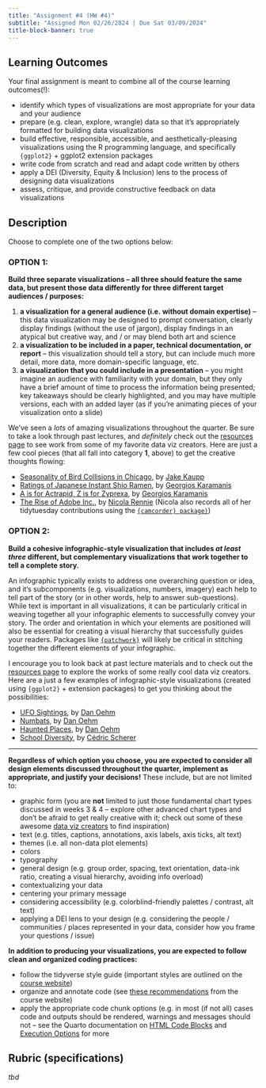 ```yaml
---
title: "Assignment #4 (HW #4)"
subtitle: "Assigned Mon 02/26/2024 | Due Sat 03/09/2024"
title-block-banner: true
---
```


## Learning Outcomes 

Your final assignment is meant to combine all of the course learning outcomes(!):

- identify which types of visualizations are most appropriate for your data and your audience
- prepare (e.g. clean, explore, wrangle) data so that it’s appropriately formatted for building data visualizations
- build effective, responsible, accessible, and aesthetically-pleasing visualizations using the R programming language, and specifically `{ggplot2}` + ggplot2 extension packages
- write code from scratch and read and adapt code written by others
- apply a DEI (Diversity, Equity & Inclusion) lens to the process of designing data visualizations 
- assess, critique, and provide constructive feedback on data visualizations

## Description 

Choose to complete one of the two options below:

### OPTION 1: 

[**Build three separate visualizations -- all three should feature the same data, but present those data differently for three different target audiences / purposes:**]{.teal-text}

1. **a visualization for a general audience (i.e. without domain expertise)** -- this data visualization may be designed to prompt conversation, clearly display findings (without the use of jargon), display findings in an atypical but creative way,  and / or may blend both art and science
2. **a visualization to be included in a paper, technical documentation, or report** -- this visualization should tell a story, but can include much more detail, more data, more domain-specific language, etc.
3. **a visualization that you could include in a presentation** -- you might imagine an audience with familiarity with your domain, but they only have a brief amount of time to process the information being presented; key takeaways should be clearly highlighted, and you may have multiple versions, each with an added layer (as if you're animating pieces of your visualization onto a slide) 

We've seen a *lots* of amazing visualizations throughout the quarter. Be sure to take a look through past lectures, and *definitely* check out the [resources page](https://samanthacsik.github.io/EDS-240-data-viz/resources.html#inspirational-data-visualization-creators) to see work from some of my favorite data viz creators. Here are just a few cool pieces (that all fall into category **1**, above) to get the creative thoughts flowing: 

- [Seasonality of Bird Collisions in Chicago](https://twitter.com/jakekaupp/status/1123688940530274305/photo/1), by [Jake Kaupp](https://github.com/jkaupp)
- [Ratings of Japanese Instant Shio Ramen](https://github.com/gkaramanis/tidytuesday/tree/master/2019/2019-week-23), by [Georgios Karamanis](https://github.com/gkaramanis)
- [A is for Actrapid, Z is for Zyprexa](https://github.com/gkaramanis/tidytuesday/tree/master/2023/2023-week_11), by [Georgios Karamanis](https://github.com/gkaramanis)
- [The Rise of Adobe Inc.](https://github.com/nrennie/tidytuesday/tree/main/2023/2023-02-07), by [Nicola Rennie](https://github.com/nrennie) (Nicola also records all of her tidytuesday contributions using the [`{camcorder} package)`](https://github.com/thebioengineer/camcorder))

### OPTION 2: 

[**Build a cohesive infographic-style visualization that includes *at least three* different, but complementary visualizations that work together to tell a complete story.**]{.teal-text}

An infographic typically exists to address one overarching question or idea, and it's subcomponents (e.g. visualizations, numbers, imagery) each help to tell part of the story (or in other words, help to answer sub-questions). While text is important in all visualizations, it can be particularly critical in weaving together all your infographic elements to successfully convey your story. The order and orientation in which your elements are positioned will also be essential for creating a visual hierarchy that successfully guides your readers. Packages like [`{patchwork}`](https://patchwork.data-imaginist.com/) will likely be critical in stitching together the different elements of your infographic.

I encourage you to look back at past lecture materials and to check out the [resources page](https://samanthacsik.github.io/EDS-240-data-viz/resources.html#inspirational-data-visualization-creators) to explore the works of some really cool data viz creators. Here are a just a few examples of infographic-style visualizations (created using `{ggplot2}` + extension packages) to get you thinking about the possibilities:

- [UFO Sightings](https://github.com/doehm/tidytues?tab=readme-ov-file#week-25-ufo-sightings), by [Dan Oehm](https://github.com/doehm)
- [Numbats](https://github.com/doehm/tidytues?tab=readme-ov-file#week-10-numbats), by [Dan Oehm](https://github.com/doehm)
- [Haunted Places](https://github.com/doehm/tidytues?tab=readme-ov-file#week-41-haunted-places), by [Dan Oehm](https://github.com/doehm)
- [School Diversity](https://github.com/z3tt/TidyTuesday?tab=readme-ov-file#week-201939%EF%B8%8F-%EF%B8%8F-school-diversity-by-nces), by [Cédric Scherer](https://github.com/z3tt)

---

[**Regardless of which option you choose, you are expected to consider all design elements discussed throughout the quarter, implement as appropriate, and justify your decisions!**]{.teal-text} These include, but are not limited to:

- graphic form (you are **not** limited to just those fundamental chart types discussed in weeks 3 & 4 -- explore other advanced chart types and don't be afraid to get really creative with it; check out some of these awesome [data viz creators](https://samanthacsik.github.io/EDS-240-data-viz/resources.html#inspirational-data-visualization-creators) to find inspiration)
- text (e.g. titles, captions, annotations, axis labels, axis ticks, alt text)
- themes (i.e. all non-data plot elements)
- colors
- typography
- general design (e.g. group order, spacing, text orientation, data-ink ratio, creating a visual hierarchy, avoiding info overload)
- contextualizing your data 
- centering your primary message
- considering accessibility (e.g. colorblind-friendly palettes / contrast, alt text) 
- applying a DEI lens to your design (e.g. considering the people / communities / places represented in your data, consider how you frame your questions / issue)

[**In addition to producing your visualizations, you are expected to follow clean and organized coding practices:**]{.teal-text}

- follow the tidyverse style guide (important styles are outlined on the [course website](https://samanthacsik.github.io/EDS-240-data-viz/clean-code-guide.html#general-conventions))
- organize and annotate code (see [these recommendations](https://samanthacsik.github.io/EDS-240-data-viz/clean-code-guide.html#annotating-code) from the course website)
- apply the appropriate code chunk options (e.g. in most (if not all) cases code and outputs should be rendered, warnings and messages should not -- see the Quarto documentation on [HTML Code Blocks](https://quarto.org/docs/output-formats/html-code.html) and [Execution Options](https://quarto.org/docs/computations/execution-options.html) for more

<!-- ## Questions -->

<!-- *tbd* -->

<!-- - what is the question(s) that you're trying to answer with your data? has it evolved at all since you first started thinking about your project in HW #1? -->
<!-- -  -->

## Rubric (specifications)

*tbd*

<!-- [**Data Viz Rubric:**]{.teal-text} -->

<!-- - data visualizations are intuitive and appropriate for the given data types -->
<!-- - colors / types and fonts  -->

<!-- [**Code Rubric:**]{.teal-text} -->
<!-- These two options are intentionally open-ended so that you the creative freedom to  -->



<!-- You must complete the following, as detailed below, to receive a "Satisfactory" mark for Assignment #4: -->

<!-- - code should be appropriately formatted and annotated -- see resources page -->

<!-- - every single code chunk should have the appropriate code chunk options specified -->
<!--   - there are very few times were you'd actually want messages and warnings to print -->
<!--   - your code should render in your report in addition to be executed -->
